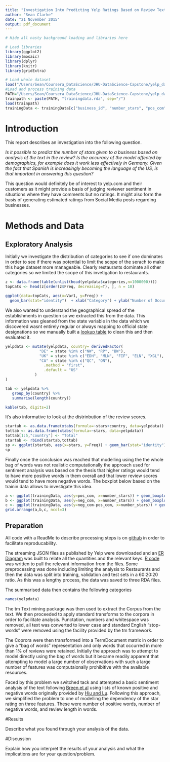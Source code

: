 ```yaml
---
title: "Investigation Into Predicting Yelp Ratings Based on Review Text"
author: "Sean Clarke"
date: "21 November 2015"
output: pdf_document
---
```


```r
# Hide all nasty background loading and libraries here

# Load libraries
library(ggplot2)
library(mosaic)
library(dplyr)
library(knitr)
library(gridExtra)

# Load whole dataset
load("/Users/Sean/Coursera_DataScience/JHU-DataScience-Capstone/yelp_dataset_challenge_academic_dataset/yelpdata.rda")
#Load and process training data
PATH="/Users/Sean/Coursera_DataScience/JHU-DataScience-Capstone/yelp_dataset_challenge_academic_dataset"
trainpath <- paste(PATH, "trainingdata.rda", sep="/")
load(trainpath)
trainingData <- trainingData[c("business_id", "number_stars", "pos_com", "neg_com", "review_length")]
```

# Introduction

This report describes an investigation into the following question.

*Is it possible to predict the number of stars given to a business based on analysis of the text in the review? Is the accuracy of the model affected by demographics, for example does it work less effectively in Germany. Given the fact that Spanish is increasingly becoming the language of the US, is that important in answering this question?*

This question would definitely be of interest to yelp.com and their customers as it might provide a basis of judging reviewer sentiment in situations where they have comments but no ratings. It might also form the basis of generating estimated ratings from Social Media posts regarding businesses.


# Methods and Data

## Exploratory Analysis

Initially we investigate the distribution of categories to see if one dominates in order to see if there was potential to limit the scope of the serach to make this huge dataset more manageable. Clearly restaurants dominate all other categories so we limited the scope of this invetigation to restaurants.

```r
z <- data.frame(table(unlist(head(yelpdata$categories,n=1000000))))    # Count categories
topCats <- head(z[order(z$Freq, decreasing=T), ], n = 10)               # List cats in order

ggplot(data=topCats, aes(x=Var1, y=Freq)) +
  geom_bar(stat="identity")  + xlab("Category") + ylab("Number of Occurences") + theme(axis.text.x=element_text(angle=90, size=10, vjust=0.5))
```

We also wanted to understand the geographical spread of the establishments in question so we extracted this from the data. This information was gleaned from the state variable in the data which we discovered wasnt entirely regular or always mapping to official state designations so we manually built a [lookup table](https://github.com/WelshSean/JHU-DataScience-Capstone/blob/master/ExploratoryAnalysis.Rmd) to clean this and then evaluated it.

```r
yelpdata <- mutate(yelpdata, country= derivedFactor(
               "DE" = state %in% c("NW", "RP", "BW"),
               "UK" = state %in% c("EDH", "MLN", "FIF", "ELN", "XGL"),
               "CA" = state %in% c("QC", "ON"),
                 .method = "first",
                 .default = "US"
             )
)

tab <- yelpdata %>%
   group_by(country) %>%
   summarise(length(country))

kable(tab, digits=2)
```

It's also informative to look at the distrinbution of the review scores.

```r
startab <- as.data.frame(xtabs(formula=~stars+country, data=yelpdata))
tottab <- as.data.frame(xtabs(formula=~stars, data=yelpdata))
tottab[1:5,"country"] <- "Total"
startab <- rbind(startab,tottab)
sp <- ggplot(startab, aes(x=stars, y=Freq)) + geom_bar(stat="identity") + facet_grid(country ~ . , scales="free_y")
sp
```

Finally once the conclusion was reached that modelling using the the whole bag of words was not realistic computationally the approach used for sentiment analysis was based on the thesis that higher ratings would tend to have more positive words in them overall and that lower review scores would tend to have more negative words. The boxplot below based on the trainin data allows to investigate this idea.

```r
a <- ggplot(trainingData, aes(y=pos_com, x=number_stars)) + geom_boxplot() + labs(x="Rating (out of 5 Stars)", y ="Number of positive words in review")
b <- ggplot(trainingData, aes(y=neg_com, x=number_stars)) + geom_boxplot()  + labs(x="Rating (out of 5 Stars)", y ="Number of positive words in review")
c <- ggplot(trainingData, aes(y=neg_com-pos_com, x=number_stars)) + geom_boxplot()  + labs(x="Rating (out of 5 Stars)", y ="Difference between number of +ve and -ve words in review")
grid.arrange(a,b,c, ncol=3)
```


## Preparation

All code with a ReadMe to describe processing steps is on [github](https://github.com/WelshSean/JHU-DataScience-Capstone) in order to facilitate reproducability.

The streaming JSON files as published by Yelp were downloaded and an [ER Diagram](https://github.com/WelshSean/JHU-DataScience-Capstone/blob/master/ER-Diagram.pdf) was built to relate all the quantities and the relevant keys. [R code](https://github.com/WelshSean/JHU-DataScience-Capstone/blob/master/RawDataAnalysis.R) was written to pull the relevant information from the files. Some preprocessing was done including limiting the analysis to Restaurants and then the data was split into training, validation and test sets in a 60:20:20 ratio. As this was a lengthy process, the data was saved to three RDA files. 

The summarised data then contains the following categories

```r
names(yelpdata)
```

The tm Text mining package was then used to extract the Corpus from the text. We then proceeded to apply standard transforms to the corpora in order to facilitate analysis. Punctation, numbers and whitespace was removed, all text was converted to lower case and standard English "stop-words" were removed using the facility provided by the tm framework.

The Coprora were then transformed into a TermDocument matrix in order to give a "bag of words" representation and only words that occurred in more than 1% of reviews were retained. Initially the approach was to attempt to model directly using the bag of words but it became readily apparent that attempting to model a large number of observations with such a large number of features was computaionally prohibitive with the available resources.

Faced by this problem we switched tack and attempted a basic sentiment analysis of the text following [Breen et al](https://github.com/jeffreybreen/twitter-sentiment-analysis-tutorial-201107) using lists of known positive and negative words originally provided by [Hiu and Lu]( http://www.cs.uic.edu/~liub/FBS/sentiment-analysis.html). Following this approach, we simplified the problem to one of modelling the dependency of the star rating on three features. These were number of positive words, number of negative words, and review length in words. 



#Results 

Describe what you found through your analysis of the data.

#Discussion 


Explain how you interpret the results of your analysis and what the implications are for your question/problem.
